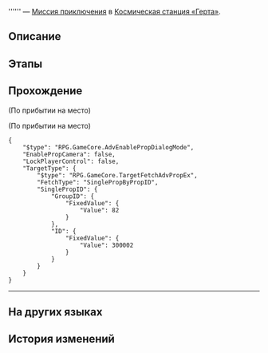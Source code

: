 {{Дополнить|Диалоги.}}
{{Миссия Инфобокс
|id              = 4040008
|Название        = 
|Изображение     = Миссия Освоения .png
|Тип             = Миссия приключения
|События         = 
|Глава           = 
|Условия         = Завершена [[Миссия Освоения]] ''[[Неисчезающие тени]]''
|Персонажи       = Исследователь Отдела откровений; Исследователь Отдела прикладных искусств; Исследовательница Отдела прикладных искусств; Первопроходец; Работница Отдела галактической географии
|СтартЛокация    = Зона поддержки
|Мир             = Космическая станция «Герта»
|Локации         = Зона поддержки
|Предыдущая      = 
|Следующая       = 
|Награды         = Конденсированный эфир*1; Hertareum*20
}}
'''''' — [[Миссия приключения]] в [[Космическая станция «Герта»]].

==Описание==
{{Описание|<!--официальное описание из Перекрёстка судеб-->}}

==Этапы==


==Прохождение==
{{Дополнить}}

;(По прибытии на место)

;(По прибытии на место)
<pre>{
	"$type": "RPG.GameCore.AdvEnablePropDialogMode",
	"EnablePropCamera": false,
	"LockPlayerControl": false,
	"TargetType": {
		"$type": "RPG.GameCore.TargetFetchAdvPropEx",
		"FetchType": "SinglePropByPropID",
		"SinglePropID": {
			"GroupID": {
				"FixedValue": {
					"Value": 82
				}
			},
			"ID": {
				"FixedValue": {
					"Value": 300002
				}
			}
		}
	}
}</pre>
<!--Unknown TalkSentence: 404000812-->
<!--Unknown TalkSentence: 404000803-->
<!--Unknown TalkSentence: 404000813-->
<!--Unknown TalkSentence: 404000814-->
<!--Unknown TalkSentence: 404000815-->
<!--Unknown TalkSentence: 404000816-->
<!--Unknown TalkSentence: 404000817-->
<!--Unknown TalkSentence: 404000818-->
<!--Unknown TalkSentence: 404000819-->
<!--Unknown TalkSentence: 404000820-->
<!--Unknown TalkSentence: 404000821-->
:<!--1.5-second delay-->
----
<!--Unknown TalkSentence: 404000836-->
<!--Unknown TalkSentence: 404000837-->
<!--Unknown TalkSentence: 404000838-->
{{Диалог Конец}}

==На других языках==
{{На других языках
|en   = 
|zhs  = 
|zht  = 
|ja   = 
|ko   = 
|es   = 
|fr   = 
|ru   = 
|th   = 
|vi   = 
|de   = 
|id   = 
|pt   = 
}}

==История изменений==
{{История изменений|2.7}}

